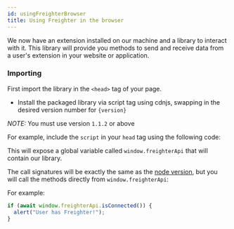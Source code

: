```yaml
---
id: usingFreighterBrowser
title: Using Freighter in the browser
---
```



We now have an extension installed on our machine and a library to interact with it. This library will provide you methods to send and receive data from a user's extension in your website or application.

### Importing

First import the library in the `<head>` tag of your page.

- Install the packaged library via script tag using cdnjs, swapping in the desired version number for `{version}`

_NOTE:_ You must use version `1.1.2` or above

For example, include the `script` in your `head` tag using the following code:

<VersionedUrl />

This will expose a global variable called `window.freighterApi` that will contain our library.

The call signatures will be exactly the same as the [node version](./usingFreighterWebApp), but you will call the methods directly from `window.freighterApi`:

For example:

```javascript
if (await window.freighterApi.isConnected()) {
  alert("User has Freighter!");
}
```

